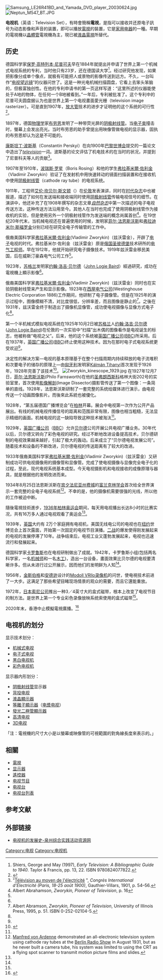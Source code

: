 {{Expand language|1=en|time=2020-07-10T12:35:35+00:00}}
{{About|一种接收设备|综合意义上的电视技术、器材、产业、文化|电视}}
[[File:Samsung_LE26R41BD_and_Yamada_DVD_player_20030624.jpg|thumb]]
[[File:Neptun_M547_BT.JPG|thumb]]

'''电视机'''（英语：Television Set），有時會簡稱'''電視'''，是指可以接收并还原电子訊号为动态影像和声音的装置，即可以播放[[電視|電視]]的裝置，它是[[家用电器|家用电器]]的一種。早期的電視機以[[晶體管|晶體管]]電視機為主，現已被[[液晶電視|液晶電視]]所替代。

== 历史 ==
{{main|电视的历史|電視}}
德国科学家[[保罗·高特列本·尼普可夫|保罗·高特列本·尼普可夫]]早在1884年就提出并申请了世界上第一个机械式电视系统的专利，当时他只有23岁，还在德国读大学<ref>Shiers, George and May (1997), ''Early Television: A Bibliographic Guide to 1940''. Taylor & Francis, pp. 13, 22. ISBN 9780824077822.</ref>。经过研究他发现，如果把影像分成单个像点，就极有可能把人或景物的影像传送到远方。不久，一台叫作“[[电视望远镜|电视望远镜]]”的仪器问世了。这是一种光电机械扫描圆盘，它看上去笨头笨脑的，但极富独创性。在他的专利申请书的第一页这样写道：“这里所述的仪器能使处于A地的物体，在任何一个B地被看到。”一年后，专利被批准了。这个专利中的尼普可夫圆盘据认为也是世界上第一个电视畫面愛光栅（television image rasterizer）。可是直到1907年，[[放大管|放大管]]技术的进步才证明他的这个系统的可行性<ref name="qz">{{cite web |title=电视机的发展史 |url=http://jky.qzedu.cn/zhsj/tyzs/dsj.htm |website=泉州教育科研网 |deadurl=yes|archivedate=2013-11-04|archiveurl=https://web.archive.org/web/20131104023229/http://jky.qzedu.cn/zhsj/tyzs/dsj.htm}}</ref>。

1897年，德国[[物理学|物理学]]家[[布劳恩|布劳恩]]发明了一种带荧光屏的[[阴极射线管|阴极射线管]]。当[[电子束|电子束]]撞击时，螢幕上会发出亮光。当时布劳恩的助手曾提出用映像管做电视的显示器，固执的布劳恩却认为这是不可能的。

[[康斯坦丁·波斯基|康斯坦丁·波斯基]]（Constantin Perskyi）在向1900年[[1900年世界博览会|巴黎世博会]]提交的一篇论文中造出了''[[television|television]]''一词。波斯基的论文评估了机电技术的在当时的状况，并提到了尼普科夫等人的贡献<ref>"[http://histv.free.fr/perskyi/perskyi2.htm Télévision au moyen de l'électricité] {{Wayback|url=http://histv.free.fr/perskyi/perskyi2.htm |date=20130514191129 }}", ''Congrès International d'Électricité (Paris, 18-25 août 1900)'', Gauthier-Villars, 1901, p. 54–56.</ref>。

1907年至1910年，[[波瑞斯·罗星|波瑞斯·罗星]]（Boris Rosing）和他的学生[[弗拉基米爾·佐利金|弗拉基米爾·佐利金]]（Vladimir Zworykin）验证了在发射机中用快速转动的镜面扫描装置和在接收机中使用[[阴极射线管|阴极射线管]]（cathode ray tube）的电视系统。

1911年，工程师[[艾伦·坎贝尔·斯文顿|艾伦·坎贝尔·斯文顿]]（{{link-en|Alan Archibald Campbell-Swinton|Alan Archibald Campbell-Swinton}}）在[[伦敦|伦敦]]发表演讲，同时在[[时代杂志|时代杂志]]中也被报道，描述了如何在发送端和接收端同时使用[[阴极射线管|阴极射线管]]传输电视信号的细节。在演讲中，他还补充了在1908年撰写的杂志文章''[[自然杂志|自然杂志]]''中第一次描述的电子电视传送方法，这种传送方法沿用至今。其他人在当时也完成了使用阴极射线管作为接收机的实验，但是使用另外一个阴极射线管作为发送端的概念尚属首创<ref>Albert Abrahamson, ''Zworykin, Pioneer of Television'', p. 16</ref>。在19世纪20年代末，当机械电视还在普遍使用的时候，发明家[[菲尔·法恩斯沃斯|菲尔·法恩斯沃斯]]和[[弗拉迪米尔·斯福罗金|弗拉迪米尔·斯福罗金]]分别已经在研究全电子传输管的工作中。

俄裔美国科学家[[弗拉基米爾·佐利金|弗拉基米爾·佐利金]](Vladimir Zworykin)（兹沃雷金），开辟了[[电子|电子]]电视的时代。弗拉基米尔·佐利金（兹沃雷金）原是[[俄国|俄国]][[圣彼德堡|圣彼德堡]]技术研所的[[电气工程师|电气工程师]]。早在1912年，他就开始研究电子摄像技术。1919年兹沃雷金移民美国，后在威斯汀豪森电气公司工作<ref name="qz" />。

1923年，[[苏格兰|苏格兰]]发明家[[约翰·洛吉·贝尔德|约翰·洛吉·贝尔德]]（[[John_Logie_Baird|John Logie Baird]]）經過研究，成功在電視機上顯示影像<ref name="qz" />。

俄裔美国科学家[[弗拉基米爾·佐利金|弗拉基米爾·佐利金]](Vladimir Zworykin)（兹沃雷金）同时也在实验阴极射线管来产生和显示影像。1923年在[[西屋电气公司|西屋电气公司]](Westinghouse Electric Corporation 1886)工作期间，他研制了电子摄像管。但是在1925年的演示过程中，图像模糊不清，对比度很低，分辨率差，而且图像是静止的<ref>Albert Abramson, ''Zworykin, Pioneer of Television'', University of Illinois Press, 1995, p. 51. ISBN 0-252-02104-5.</ref>。之後在1931年，兹沃雷金终于制造出了摄像机显像管，成功使电视摄像与显像方式电子化<ref name="qz" />。

第一个半机械式模拟电视系统在1925年10月2日被[[苏格兰|苏格兰]]人[[约翰·洛吉·贝尔德|约翰·洛吉·贝尔德]]([[John_Logie_Baird|John Logie Baird]])在伦敦的一次实验中“扫描”出木偶的图像看作是电视诞生的标志，他被称做“电视之父”。后来，他的这个系统被[[英国广播公司|英国广播公司]]([[BBC|BBC]])所采用。后在1937年，[[英国广播公司|英国广播公司]]([[BBC|BBC]])终止使用这种技术。因为在那时电子式电视系统更受欢迎<ref name="qz" />。

决定性的解决方案—电视的基本原理基于在整个扫描周期内持续释放的电子流堆积和次要电子的储存的原理上—由[[匈牙利|匈牙利]]发明家[[Kálmán_Tihanyi|Kálmán Tihanyi]]首次发现于1926年，1928年完善了该技术<ref>{{cite web | last =  | first =  | authorlink =  | coauthors =  | title = Hungary - Kalman Tihanyi’s 1926 Patent Application "Radioskop" | work = Memory of the World | publisher = [[UNESCO|UNESCO]] | date =  | url = http://portal.unesco.org/ci/en/ev.php-URL_ID=4813&URL_DO=DO_TOPIC&URL_SECTION=201.html | format =  | doi =  | accessdate = 2008-02-22 | archive-date = 2008-04-30 | archive-url = https://web.archive.org/web/20080430030321/http://portal.unesco.org/ci/en/ev.php-URL_ID%3D4813%26URL_DO%3DDO_TOPIC%26URL_SECTION%3D201.html | dead-url = no }}</ref>。
[[File:Zworykin_kinescope_1929.jpg|thumb]]
在1927年12月7日，[[菲尔·法恩斯沃斯|菲尔·法恩斯沃斯]](Philo Farnsworth)在他的[[圣弗朗西斯科|圣弗朗西斯科]]格林大街202号的实验室里，首次使用[[影像解剖|影像解剖]](Image Dissector)摄影管传送了第一个图像：一条简单的直线。1928年，法恩斯沃斯研制了一套完整的系统给媒体进行演示，由电视传送一个动画图像影片。而後來此系統也被優化。

1928年，“第五届德国广播博览会”在[[柏林|柏林]]开幕。展会中电视第一次作为公开产品展出。有线的机械电视传播信号的距离和范围非常有限，图像也相当粗糙，无法显示精细的画面。机械电视的这一缺陷导致这种技术被淘汰<ref name="qz" />。

1929年，[[英国广播公司|英国广播公司]]（[[BBC|BBC]]）允许[[贝尔德|贝尔德]]公司开展公共电视广播业务。30年代以后，贝尔德又转向了彩色电视的研究。经过不断地改进设备提高技术，贝尔德研制的电视效果越来越好，引起了极大的轰动。后来成立了“贝尔德电视发展公司”。随着技术和设备的不断改进，贝尔德电视的传送距离有了较大的改进。

1933年俄裔美国科学家[[弗拉基米爾·佐利金|弗拉基米爾·佐利金]](Vladimir Zworykin)（兹沃雷金）又研制成功可供电视摄像用的摄像管和显像管。完成了使电视摄像与显像完全电子化的过程，至此，现代电视系统基本成型。今天电视摄影机和电视接收的成像原理与器具，就是根据他的发明改进而来。

1934年8月25日法恩斯沃斯在[[宾夕法尼亚州|宾夕法尼亚州]][[费城|费城]]的[[富兰克林学会|富兰克林学会]]首次给全世界演示一套完整的全电子电视系统<ref>[[Manfred_von_Ardenne|Manfred von Ardenne]] demonstrated an all-electronic television system using cathode ray tubes at the [[Internationale_Funkausstellung_Berlin|Berlin Radio Show]] in August 1931, but as he never built a camera tube, his system was limited to using the CRT as a flying spot scanner to transmit motion picture films and slides.</ref>。不幸的是，他的摄像机需要很强的光线，所以他的工作被迫中断。

隨後電視技術進步，[[1936年夏季奥林匹克运动会|1936年柏林奥运会]]期间，每天用电视播出长达8小时的比赛实况，共有16万多人通过电视观看了奥运会<ref name="qz" />。

1939年，[[英国|英国]]大约有 2万个家庭拥有电视机，美国无线电公司的电视也在[[纽约|纽约]]世博览会上首次露面，开始第一次固定的电视节目演播。[[二战|二战]]的爆发使得刚发展起来的电视的发展停滞了10年。战争结束后，电视工业又蓬勃发展起来，电视也迅速流行和發展起来。

德国科学家[[卡罗鲁斯|卡罗鲁斯]]也在电视研制做出了成就。1942年，卡罗鲁斯小组(包括两名科学家，一名[[机械师|机械师]]和一名[[木工|木工]])，造出一台设备，畫面效果比贝尔德的电视要清晰许多。但从未进行过公开展示，因而他们的发明鲜为人知<ref name="qz" />。

1956年，[[金斯伯格|金斯伯格]]和[[安德逊|安德逊]]设计的[[Modoll_VRllo录像机|Modoll VRllo录像机]]的问世，使电視技术前进了一大步。这满足了那些希望目睹现场情景的观众的需要，而且它還能重放。

1972年，[[日本|日本]][[索尼公司|索尼公司]]推出一种3／4英寸大的盒式磁带，根本上改变了电视节目的制方法。是世界上第一个专业彩色录像放映系统索使用的盒式磁带<ref name="qz" />。

2020年末，香港中止模擬電視廣播。<ref>{{Cite web|title=模擬電視廣播將於60日後停止|url=https://hk.news.yahoo.com/%E6%A8%A1%E6%93%AC%E9%9B%BB%E8%A6%96%E5%BB%A3%E6%92%AD%E5%B0%87%E6%96%BC60%E6%97%A5%E5%BE%8C%E5%81%9C%E6%AD%A2-072655395.html|access-date=2021-07-03|work=hk.news.yahoo.com|language=zh-Hant-HK|archive-date=2020-10-25|archive-url=https://web.archive.org/web/20201025011201/https://hk.news.yahoo.com/%E6%A8%A1%E6%93%AC%E9%9B%BB%E8%A6%96%E5%BB%A3%E6%92%AD%E5%B0%87%E6%96%BC60%E6%97%A5%E5%BE%8C%E5%81%9C%E6%AD%A2-072655395.html|dead-url=no}}</ref>

== 电视机的划分 ==
显示技术划分：
*[[机械式电视|机械式电视]]
*[[电子式电视|电子式电视]]
*[[黑白电视机|黑白电视机]]
*[[彩色电视机|彩色电视机]]
显示器内形划分：
*[[阴极射线管|阴极射线管]]显示器
*[[背投电视|背投电视]]
*[[液晶顯示器|液晶顯示器]]
*[[等離子顯示器|等離子顯示器]]（[[电漿电视|电漿电视]]）
*[[發光二極管顯示器|發光二極管顯示器]]
*[[高清电视|高清电视]]
*[[3D电视|3D电视]]

「注：電視機的尺寸大小是以螢幕或映像管的可視範圍的對角線長度來表示的。」

==相關==
{{commonscat|Television sets}}
*[[電視|電視]]
*[[显示器|显示器]]
*[[遙控器|遙控器]]
*[[电视节目|电视节目]]
*[[电视台|电视台]]
*[[电视台列表|电视台列表]]

== 参考文献 ==
{{reflist}}

== 外部链接 ==

* [https://web.archive.org/web/20131002010121/http://jky.qzedu.cn/zhsj/tyzs/dsj.htm 电视机的发展史-泉州综合实践活动资源网]

{{Authority control}}
[[Category:电视|Category:电视]]
[[Category:电视机|Category:电视机]]